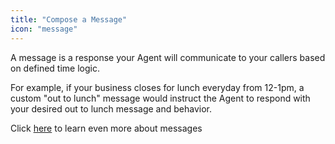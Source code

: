 ```yaml
---
title: "Compose a Message"
icon: "message"
---
```

A message is a response your Agent will communicate to your callers based on defined time logic.

For example, if your business closes for lunch everyday from 12-1pm, a custom "out to lunch" message would instruct the Agent to respond with your desired out to lunch message and behavior.

Click [here](https://docs.syllable.ai/Resources/Messages) to learn even more about messages

##